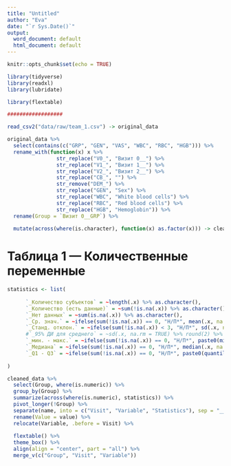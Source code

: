 ```yaml
---
title: "Untitled"
author: "Eva"
date: "`r Sys.Date()`"
output:
  word_document: default
  html_document: default
---
```


```r
knitr::opts_chunk$set(echo = TRUE)

library(tidyverse)
library(readxl)
library(lubridate)

library(flextable)

##################

```

```r

read_csv2("data/raw/team_1.csv") -> original_data

original_data %>%
  select(contains(c("GRP", "GEN", "VAS", "WBC", "RBC", "HGB"))) %>%
  rename_with(function(x) x %>% 
                str_replace("V0_", "Визит 0__") %>% 
                str_replace("V1_", "Визит 1__") %>% 
                str_replace("V2_", "Визит 2__") %>%
                str_replace("CB_", "") %>%
                str_remove("DEM_") %>%
                str_replace("GEN", "Sex") %>%                
                str_replace("WBC", "White blood cells") %>%
                str_replace("RBC", "Red blood cells") %>%
                str_replace("HGB", "Hemoglobin")) %>%
  rename(Group = `Визит 0__GRP`) %>%
  
  mutate(across(where(is.character), function(x) as.factor(x))) -> cleaned_data

```

\newpage

# Таблица 1 — Количественные переменные

```r

statistics <- list(
  
      `_Количество субъектов` = ~length(.x) %>% as.character(),
      `_Количество (есть данные)` = ~sum(!is.na(.x)) %>% as.character(),
      `_Нет данных` = ~sum(is.na(.x)) %>% as.character(),
      `_Ср. знач.` = ~ifelse(sum(!is.na(.x)) == 0, "Н/П*", mean(.x, na.rm = TRUE) %>% round(2) %>% as.character()),
      `_Станд. отклон.` = ~ifelse(sum(!is.na(.x)) < 3, "Н/П*", sd(.x, na.rm = TRUE) %>% round(2) %>% as.character()),
      #`_95% ДИ для среднего` = ~sd(.x, na.rm = TRUE) %>% round(2) %>% as.character(),
      `_мин. - макс.` = ~ifelse(sum(!is.na(.x)) == 0, "Н/П*", paste0(min(.x, na.rm = TRUE) %>% round(2), " - ", max(.x, na.rm = TRUE) %>% round(2))),
      `_Медиана` = ~ifelse(sum(!is.na(.x)) == 0, "Н/П*", median(.x, na.rm = TRUE) %>% round(2) %>% as.character()),
      `_Q1 - Q3` = ~ifelse(sum(!is.na(.x)) == 0, "Н/П*", paste0(quantile(.x, 0.25, na.rm = TRUE) %>% round(2), " - ", quantile(.x, 0.75, na.rm = TRUE) %>% round(2)))
      
)

cleaned_data %>%
  select(Group, where(is.numeric)) %>%
  group_by(Group) %>%
  summarize(across(where(is.numeric), statistics)) %>%
  pivot_longer(!Group) %>%
  separate(name, into = c("Visit", "Variable", "Statistics"), sep = "__") %>%
  rename(Value = value) %>%
  relocate(Variable, .before = Visit) %>%
  
  flextable() %>%
  theme_box() %>%
  align(align = "center", part = "all") %>%
  merge_v(c("Group", "Visit", "Variable"))
  
```
